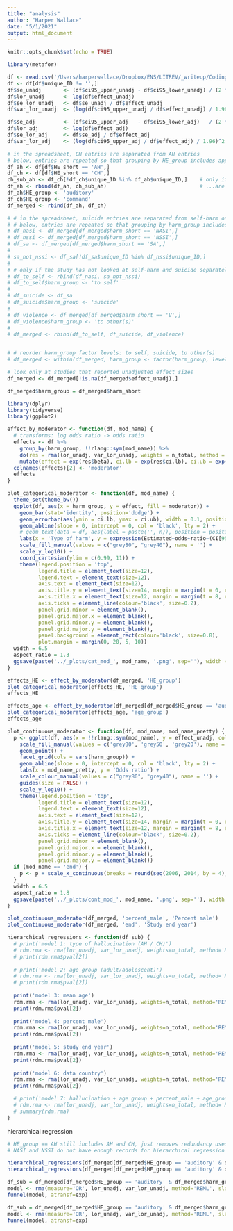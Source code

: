 ```yaml
---
title: "analysis"
author: "Harper Wallace"
date: "5/1/2021"
output: html_document
---
```


```r
knitr::opts_chunk$set(echo = TRUE)
```

```r
library(metafor)

df <- read.csv('/Users/harperwallace/Dropbox/ENS/LITREV/_writeup/Coding - data_grouped.csv')
df <- df[df$unique_ID != '',]
df$se_unadj       <- (df$ci95_upper_unadj - df$ci95_lower_unadj) / (2 * 1.96)
df$lor_unadj      <- log(df$effect_unadj)
df$se_lor_unadj   <- df$se_unadj / df$effect_unadj
df$var_lor_unadj  <- (log(df$ci95_upper_unadj / df$effect_unadj) / 1.96)^2

df$se_adj         <- (df$ci95_upper_adj   - df$ci95_lower_adj)   / (2 * 1.96)
df$lor_adj        <- log(df$effect_adj)
df$se_lor_adj     <- df$se_adj / df$effect_adj
df$var_lor_adj    <- (log(df$ci95_upper_adj / df$effect_adj) / 1.96)^2

# in the spreadsheet, CH entries are separated from AH entries
# below, entries are repeated so that grouping by HE_group includes appropriate subsets
df_ah <- df[df$HE_short == 'AH',]
df_ch <- df[df$HE_short == 'CH',]
ch_sub_ah <- df_ch[!df_ch$unique_ID %in% df_ah$unique_ID,]    # only if the study has not looked at AH and CH separately...
df_ah <- rbind(df_ah, ch_sub_ah)                              # ...are CH results considered alongside AH results
df_ah$HE_group <- 'auditory'
df_ch$HE_group <- 'command'
df_merged <- rbind(df_ah, df_ch)

# # in the spreadsheet, suicide entries are separated from self-harm ones
# # below, entries are repeated so that grouping by harm_group includes appropriate subsets
# df_nasi <- df_merged[df_merged$harm_short == 'NASI',]
# df_nssi <- df_merged[df_merged$harm_short == 'NSSI',]
# df_sa <- df_merged[df_merged$harm_short == 'SA',]
# 
# sa_not_nssi <- df_sa[!df_sa$unique_ID %in% df_nssi$unique_ID,]
# 
# # only if the study has not looked at self-harm and suicide separately are suicide results considered alongside self-harm results
# df_to_self <- rbind(df_nasi, sa_not_nssi)
# df_to_self$harm_group <- 'to self'
# 
# df_suicide <- df_sa
# df_suicide$harm_group <- 'suicide'
# 
# df_violence <- df_merged[df_merged$harm_short == 'V',]
# df_violence$harm_group <- 'to other(s)'
# 
# df_merged <- rbind(df_to_self, df_suicide, df_violence)


# # reorder harm_group factor levels: to self, suicide, to other(s)
# df_merged <- within(df_merged, harm_group <- factor(harm_group, levels=names(sort(table(harm_group), decreasing=TRUE))))

# look only at studies that reported unadjusted effect sizes
df_merged <- df_merged[!is.na(df_merged$effect_unadj),]

df_merged$harm_group = df_merged$harm_short
```


```r
library(dplyr)
library(tidyverse)
library(ggplot2)

effect_by_moderator <- function(df, mod_name) {
  # transforms: log odds ratio -> odds ratio
  effects <- df %>%
    group_by(harm_group, !!rlang::sym(mod_name)) %>%
    do(res = rma(lor_unadj, var_lor_unadj, weights = n_total, method = 'REML', slab = paste(study_name, order), data = .)) %>%
    mutate(effect = exp(res$beta), ci.lb = exp(res$ci.lb), ci.ub = exp(res$ci.ub), n=res$k)
  colnames(effects)[2] <- 'moderator'
  effects
}

plot_categorical_moderator <- function(df, mod_name) {
  theme_set(theme_bw())
  ggplot(df, aes(x = harm_group, y = effect, fill = moderator)) +
    geom_bar(stat='identity', position='dodge') +
    geom_errorbar(aes(ymin = ci.lb, ymax = ci.ub), width = 0.1, position = position_dodge(0.9)) +
    geom_abline(slope = 0, intercept = 0, col = 'black', lty = 2) +
    # geom_text(data = df, aes(label = paste('', n)), position = position_dodge(width = 0.9), hjust = 0, vjust = -0.25) +
    labs(x = 'Type of harm', y = expression(Estimated~odds~ratio~(CI[95]))) +
    scale_fill_manual(values = c("grey80", "grey40"), name = '') +
    scale_y_log10() +
    coord_cartesian(ylim = c(0.99, 11)) +
    theme(legend.position = 'top',
          legend.title = element_text(size=12),
          legend.text = element_text(size=12),
          axis.text = element_text(size=12),
          axis.title.y = element_text(size=14, margin = margin(t = 0, r = 6, b = 0, l = 0)),
          axis.title.x = element_text(size=12, margin = margin(t = 8, r = 0, b = 0, l = 0)),
          axis.ticks = element_line(colour='black', size=0.2),
          panel.grid.minor = element_blank(),
          panel.grid.major.x = element_blank(),
          panel.grid.minor.y = element_blank(),
          panel.grid.major.y = element_blank(),
          panel.background = element_rect(colour='black', size=0.8),
          plot.margin = margin(0, 20, 5, 10))
  width = 6.5
  aspect_ratio = 1.3
  ggsave(paste('../_plots/cat_mod_', mod_name, '.png', sep=''), width = width, height = width / aspect_ratio, units = "in")
}
```


```r
effects_HE <- effect_by_moderator(df_merged, 'HE_group')
plot_categorical_moderator(effects_HE, 'HE_group')
effects_HE

effects_age <- effect_by_moderator(df_merged[df_merged$HE_group == 'auditory',], 'age_group')
plot_categorical_moderator(effects_age, 'age_group')
effects_age
```


```r
plot_continuous_moderator <- function(df, mod_name, mod_name_pretty) {
  p <- ggplot(df, aes(x = !!rlang::sym(mod_name), y = effect_unadj, colour = HE_group, size = n_total)) +
    scale_fill_manual(values = c('grey80', 'grey50', 'grey20'), name = '') +
    geom_point() +
    facet_grid(cols = vars(harm_group)) +
    geom_abline(slope = 0, intercept = 0, col = 'black', lty = 2) +
    labs(x = mod_name_pretty, y = 'Odds ratio') +
    scale_colour_manual(values = c("grey80", "grey40"), name = '') +
    guides(size = FALSE) +
    scale_y_log10() +
    theme(legend.position = 'top',
          legend.title = element_text(size=12),
          legend.text = element_text(size=12),
          axis.text = element_text(size=12),
          axis.title.y = element_text(size=14, margin = margin(t = 0, r = 6, b = 0, l = 0)),
          axis.title.x = element_text(size=12, margin = margin(t = 8, r = 0, b = 0, l = 0)),
          axis.ticks = element_line(colour='black', size=0.2),
          panel.grid.minor = element_blank(),
          panel.grid.major.x = element_blank(),
          panel.grid.minor.y = element_blank(),
          panel.grid.major.y = element_blank())
  if (mod_name == 'end') {
    p <- p + scale_x_continuous(breaks = round(seq(2006, 2014, by = 4), 1))
  }
  width = 6.5
  aspect_ratio = 1.8
  ggsave(paste('../_plots/cont_mod_', mod_name, '.png', sep=''), width = width, height = width / aspect_ratio, units = "in")
}
```

```r
plot_continuous_moderator(df_merged, 'percent_male', 'Percent male')
plot_continuous_moderator(df_merged, 'end', 'Study end year')
```




```r
hierarchical_regressions <- function(df_sub) {
  # print('model 1: type of hallucination (AH / CH)')
  # rdm.rma <- rma(lor_unadj, var_lor_unadj, weights=n_total, method='REML', mods=~HE_short, data=df_sub)
  # print(rdm.rma$pval[2])
  
  # print('model 2: age group (adult/adolescent)')
  # rdm.rma <- rma(lor_unadj, var_lor_unadj, weights=n_total, method='REML', mods=~age_group, data=df_sub)
  # print(rdm.rma$pval[2])
  
  print('model 3: mean age')
  rdm.rma <- rma(lor_unadj, var_lor_unadj, weights=n_total, method='REML', mods=~age_mean, data=df_sub)
  print(rdm.rma$pval[2])
  
  print('model 4: percent male')
  rdm.rma <- rma(lor_unadj, var_lor_unadj, weights=n_total, method='REML', mods=~percent_male, data=df_sub)
  print(rdm.rma$pval[2])
  
  print('model 5: study end year')
  rdm.rma <- rma(lor_unadj, var_lor_unadj, weights=n_total, method='REML', mods=~end, data=df_sub)
  print(rdm.rma$pval[2])
  
  print('model 6: data country')
  rdm.rma <- rma(lor_unadj, var_lor_unadj, weights=n_total, method='REML', mods=~data_country, data=df_sub)
  print(rdm.rma$pval[2])

  # print('model 7: hallucination + age group + percent_male + age_group * percent_male + study end year')
  # rdm.rma <- rma(lor_unadj, var_lor_unadj, weights=n_total, method='REML', mods=~HE_short + age_group + percent_male + age_group * percent_male, data=df_sub)
  # summary(rdm.rma)
}
```


hierarchical regression
```r
# HE_group == AH still includes AH and CH, just removes redundancy used above
# NASI and NSSI do not have enough records for hierarchical regression

hierarchical_regressions(df_merged[df_merged$HE_group == 'auditory' & df_merged$harm_group == 'SA',])
hierarchical_regressions(df_merged[df_merged$HE_group == 'auditory' & df_merged$harm_group == 'V',])
```



```r
df_sub = df_merged[df_merged$HE_group == 'auditory' & df_merged$harm_group == 'SA',]
model <- rma(measure='OR', lor_unadj, var_lor_unadj, method='REML', slab=study_name, data=df_sub)
funnel(model, atransf=exp)
```

```r
df_sub = df_merged[df_merged$HE_group == 'auditory' & df_merged$harm_group == 'V',]
model <- rma(measure='OR', lor_unadj, var_lor_unadj, method='REML', slab=study_name, data=df_sub)
funnel(model, atransf=exp)
```




